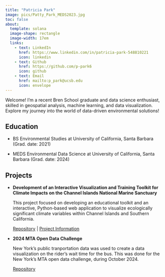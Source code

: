 ```yaml
---
title: "Patricia Park"
image: pics/Patty_Park_MEDS2023.jpg
toc: false
about:
  template: solana
  image-shape: rectangle
  image-width: 17em
  links: 
    - text: LinkedIn
      href: https://www.linkedin.com/in/patricia-park-548810221
      icon: linkedin
    - text: Github
      href: https://github.com/p-park6
      icon: github
    - text: Email
      href: mailto:p_park@ucsb.edu
      icon: envelope
---
```


Welcome! I’m a recent Bren School graduate and data science enthusiast, skilled in geospatial analysis, machine learning, and data visualization. Explore my journey into the world of data-driven environmental solutions!

## Education
- BS Environmental Studies at University of California, Santa Barbara (Grad. date: 2021)

- MEDS Environmental Data Science at University of California, Santa Barbara (Grad. date: 2024)

## Projects
- **Development of an Interactive Visualization and Training Toolkit for Climate Impacts on the Channel Islands National Marine Sanctuary**

  This project focused on developing an educational toolkit and an interactive, Python-based web application to visualize ecologically significant climate variables within Channel Islands and Southern California.

  [Repository](https://github.com/Channelislanders) | [Project Information](https://bren.ucsb.edu/projects/development-interactive-visualization-and-training-toolkit-climate-impacts-channel-islands)
  
  
- **2024 MTA Open Data Challenge**

  New York's public tranportation data was used to create a data visualization on the rider's wait time for the bus. This was done for the New York's MTA open data challenge, during October 2024.
  
  [Repository](https://github.com/hazelvaq/MTA_data_challenge)
